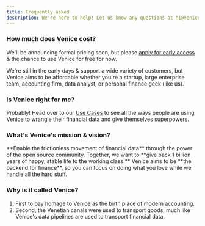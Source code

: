 ```yaml
---
title: Frequently asked
description: We're here to help! Let us know any questions at hi@venice.is
---
```


### How much does Venice cost?

We'll be announcing formal pricing soon, but please [apply for early access](https://venice.is/early-access/apply)
& the chance to use Venice for free for now.

We're still in the early days & support a wide variety of customers, but Venice
aims to be affordable whether you're a startup, large enterprise team, accounting 
firm, data analyst, or personal finance geek (like us).

### Is Venice right for me?

Probably! Head over to our [Use Cases](/use-cases) to see all the ways people
are using Venice to wrangle their financial data and give themselves superpowers.

### What's Venice's mission & vision?

<Card title="Vision" icon="rocket">
**Enable the frictionless movement of financial data** through 
the power of the open source community. Together, we want to **give back 1 
billion years of happy, stable life to the working class.**
</Card>

<Card title="Mission" icon="server">
Venice aims to be **the backend for finance**, so you can focus on doing what
you love while we handle all the hard stuff.
</Card>

### Why is it called Venice?

1. First to pay homage to Venice as the birth place of modern accounting. 
2. Second, the Venetian canals were used to transport goods, much like Venice's 
   data pipelines are used to transport financial data.
